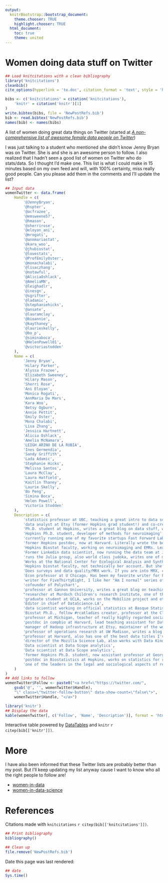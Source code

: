 ```yaml
---
output:
  knitrBootstrap::bootstrap_document:
    theme.chooser: TRUE
    highlight.chooser: TRUE
  html_document:
    toc: true
    theme: united
---
```


Women doing data stuff on Twitter
=================================

```r
## Load knitcitations with a clean bibliography
library('knitcitations')
cleanbib()
cite_options(hyperlink = 'to.doc', citation_format = 'text', style = 'html')

bibs <- c('knitcitations' = citation('knitcitations'),
    'knitr' = citation('knitr')[1]
)
write.bibtex(bibs, file = 'NewPostRefs.bib')
bib <- read.bibtex('NewPostRefs.bib')
names(bib) <- names(bibs)
```

A list of women doing great data things on Twitter 
(started at [_A non-comprehensive list of awesome female data people on Twitter_](http://simplystatistics.org/2014/09/09/a-non-comprehensive-list-of-awesome-female-data-people-on-twitter/))


I was just talking to a student who mentioned she didn't know Jenny Bryan was on Twitter. She is and she is an awesome person to follow. I also realized that I hadn't seen a good list of women on Twitter who do stats/data. So I thought I'd make one. This list is what I could make in 15 minutes based on my own feed and will, with 100% certainty, miss really good people. Can you please add them in the comments and I'll update the list?

```r
## Input data
womenTwitter <- data.frame(
    Handle = c(
        '@JennyBryan',
        '@hspter',
        '@acfrazee',
        '@emsweene57',
        '@hmason',
        '@sherrirose',
        '@eloyan_ani',
        '@mrogati',
        '@annmariastat',
        '@kara_woo',
        '@jhubiostat',
        '@lovestats',
        '@ProfEmilyOster',
        '@monachalabi',
        '@lisaczhang',
        '@notawful',
        '@AliciaOshlack',
        '@AmeliaMN',
        '@leighadlr',
        '@inesgn',
        '@sgrifter',
        '@ladamic',
        '@stephaniehicks',
        '@ansate',
        '@lauramclay',
        '@bioannie',
        '@kaythaney',
        '@laurieskelly',
        '@bo_p',
        '@siminaboca',
        '@HelenPowell01',
        '@victoriastodden'
    ),
    Name = c(
        'Jenny Bryan',
        'Hilary Parker',
        'Alyssa Frazee',
        'Elizabeth Sweeney',
        'Hilary Mason',
        'Sherri Rose',
        'Ani Eloyan',
        'Monica Rogati',
        'AnnMaria De Mars',
        'Kara Woo',
        'Betsy Ogburn',
        'Annie Pettit',
        'Emily Oster',
        'Mona Chalabi',
        'Lisa Zhang',
        'Jessica Hartnett',
        'Alicia Oshlack',
        'Amelia McNamara',
        'LEIGH ARINO DE LA RUBIA',
        'Ines Germendia',
        'Sandy Griffith',
        'Lada Adamic',
        'Stephanie Hicks',
        'Melissa Santos',
        'Laura McClay',
        'Laura Hatfield',
        'Kaitlin Thaney',
        'Laurie Skelly',
        'Bo Peng',
        'Simina Boca',
        'Helen Powell',
        'Victoria Stodden'
    ),
    Description = c(
        'statistics professor at UBC, teaching a great intro to data science class right now',
        'data analyst at Etsy (former Hopkins grad student!) and co-creator (I think) of #rcatladies, also wrote this nice post on writing an R package from scratch',
        'Ph.D. student at Hopkins, writes a great blog on data stuff, works on statistical genomics',
        'Hopkins Ph.D. student, developer of methods for neuroimaging',
        'currently running one of my favorite startups Fast Forward Labs, but basically needs no introduction, one of the biggest names in data science right now',
        'former Hopkins postdoc, now at Harvard. Literally wrote the book on targeted learning',
        'Hopkins Biostat faculty, working on neuroimaging and EMRs. Lead the team that won the ADHD-200 competition',
        'Former Linkedin data scientist, now running the data team at Jawbone',
        'runs the Julia group, also world class judoka, writes one of my favorite stats/education blogs',
        'Works at the National Center for Ecological Analysis and Synthesis and maintains their projections blog',
        'Hopkins biostat faculty, not technically her account. But she is the reason this is the funniest/best academic department twitter account out there',
        'Does surveys and data quality/MRX work. If you are into MRX, check out her blog',
        'Econ professor at U Chicago. Has been my favorite writer for FiveThirtyEight since their relaunch',
        'writer for FiveThirtyEight, I like her "Am I normal" series of posts',
        'cofounder of Polychart',
        'professor at Gannon University, writes a great blog on teaching statistics',
        "researcher at Murdoch Children's research institute, one of the real superstars in computational genomics",
        'graduate student at UCLA, works on the Mobilize project and other awesome data education initiatives in LA school system',
        'Editor in chief of DataScience.LA',
        'data scientist working on official statistics at Basque Statistics - Eustat',
        'Biostat Ph.D., fellow #rcatladies creator, professor at the Cleveland Clinic in quantitative medicine',
        'professor at Michigan, teacher of really highly regarded social network analysis class on Coursera, now at Facebook (I think)',
        'postdoc in compbio at Harvard, lead teaching assistant for Data Science course at Harvard',
        'manager of Hadoop infrastructure at Etsy, maintainer of the women in data list below',
        'professor of operations research at UW Madison, writes a blog with an amazing name: Punk Rock Operations Research',
        "professor at Harvard, also has one of the best data titles I've ever heard: Princess of Bayesia",
        'director of the Mozilla Science Lab, also works with Data Kind UK',
        'Data scientist at Data Scope analytics',
        'Data scientist at Data Scope analytics',
        'former Hopkins Ph.D. student, now assistant professor at Georgetown in Biomedical informatics',
        'postdoc in Biostatistics at Hopkins, works on statistics for relationship between air pollution and health',
        'one of the leaders in the legal and sociological aspects of reproducible research'
    )
)
## Add links to follow
womenTwitter$Follow <- paste0("<a href=\"https://twitter.com/",
    gsub('@', '', womenTwitter$Handle),
    "\" class=\"twitter-follow-button\" data-show-count=\"false\">",
    womenTwitter$Handle, "</a>")
```




<link rel='stylesheet' href='http://ajax.aspnetcdn.com/ajax/jquery.dataTables/1.9.4/css/jquery.dataTables.css' />
<script src='http://ajax.aspnetcdn.com/ajax/jquery.dataTables/1.9.4/jquery.dataTables.min.js'></script>

<script>!function(d,s,id){var js,fjs=d.getElementsByTagName(s)[0],p=/^http:/.test(d.location)?'http':'https';if(!d.getElementById(id)){js=d.createElement(s);js.id=id;js.src=p+'://platform.twitter.com/widgets.js';fjs.parentNode.insertBefore(js,fjs);}}(document, 'script', 'twitter-wjs');</script>

```r
library('knitr')
## Display the data
kable(womenTwitter[, c('Follow', 'Name', 'Description')], format = 'html', table.attr='id="women_twitter"')
```


<script type="text/javascript" charset="utf-8">
$(document).ready(function() {
    $('#women_twitter').dataTable({
        "sPaginationType": "full_numbers",
        "sScrollX": "100%",
        "iDisplayLength": 50
    });
});
</script>


Interactive table powered by [DataTables](http://www.datatables.net/) and `knitr` `r citep(bib[['knitr']])`.


# More

I have also been informed that these Twitter lists are probably better than my post. But I'll keep updating my list anyway cause I want to know who all the right people to follow are!

* [women-in-data](https://twitter.com/ansate/lists/women-in-data)
* [women-in-data-science](https://twitter.com/BecomingDataSci/lists/women-in-data-science)

# References

Citations made with `knitcitations` `r citep(bib[['knitcitations']])`.


```r
## Print bibliography
bibliography()
```


```r
## Clean up
file.remove('NewPostRefs.bib')
```

Date this page was last rendered:

```r
## date
Sys.time()
```

